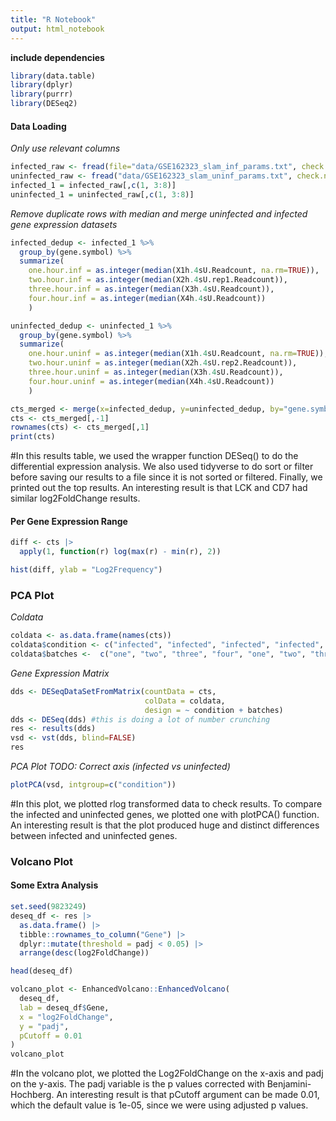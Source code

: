 ```yaml
---
title: "R Notebook"
output: html_notebook
---
```

**include dependencies**
```r
library(data.table)
library(dplyr)
library(purrr)
library(DESeq2)
```

#### Data Loading
*Only use relevant columns*
```r
infected_raw <- fread(file="data/GSE162323_slam_inf_params.txt", check.names=TRUE)
uninfected_raw <- fread("data/GSE162323_slam_uninf_params.txt", check.names=TRUE)
infected_1 = infected_raw[,c(1, 3:8)]
uninfected_1 = uninfected_raw[,c(1, 3:8)]
```

*Remove duplicate rows with median and merge uninfected and infected gene expression datasets*
```r
infected_dedup <- infected_1 %>%
  group_by(gene.symbol) %>%
  summarize(
    one.hour.inf = as.integer(median(X1h.4sU.Readcount, na.rm=TRUE)),
    two.hour.inf = as.integer(median(X2h.4sU.rep1.Readcount)),
    three.hour.inf = as.integer(median(X3h.4sU.Readcount)),
    four.hour.inf = as.integer(median(X4h.4sU.Readcount))
    )

uninfected_dedup <- uninfected_1 %>%
  group_by(gene.symbol) %>%
  summarize(
    one.hour.uninf = as.integer(median(X1h.4sU.Readcount, na.rm=TRUE)),
    two.hour.uninf = as.integer(median(X2h.4sU.rep2.Readcount)),
    three.hour.uninf = as.integer(median(X3h.4sU.Readcount)),
    four.hour.uninf = as.integer(median(X4h.4sU.Readcount))
    )

cts_merged <- merge(x=infected_dedup, y=uninfected_dedup, by="gene.symbol")
cts <- cts_merged[,-1]
rownames(cts) <- cts_merged[,1]
print(cts)
```
#In this results table, we used the wrapper function DESeq() to do the differential expression analysis. We also used tidyverse to do sort or filter before saving our results to a file since it is not sorted or filtered. Finally, we printed out the top results. An interesting result is that LCK and CD7 had similar log2FoldChange results.

#### Per Gene Expression Range
```r
diff <- cts |>
  apply(1, function(r) log(max(r) - min(r), 2))

hist(diff, ylab = "Log2Frequency")
```
### PCA Plot
*Coldata*
```r
coldata <- as.data.frame(names(cts))
coldata$condition <- c("infected", "infected", "infected", "infected", "uninfected", "uninfected", "uninfected", "uninfected")
coldata$batches <-  c("one", "two", "three", "four", "one", "two", "three", "four");
```

*Gene Expression Matrix*
```r
dds <- DESeqDataSetFromMatrix(countData = cts,
                              colData = coldata,
                              design = ~ condition + batches)
dds <- DESeq(dds) #this is doing a lot of number crunching
res <- results(dds)
vsd <- vst(dds, blind=FALSE)
res
```
*PCA Plot TODO: Correct axis (infected vs uninfected)*
```R
plotPCA(vsd, intgroup=c("condition"))
```
#In this plot, we plotted rlog transformed data to check results. To compare the infected and uninfected genes, we plotted one with plotPCA() function. An interesting result is that the plot produced huge and distinct differences between infected and uninfected genes. 

### Volcano Plot
#### Some Extra Analysis
```r
set.seed(9823249)
deseq_df <- res |>
  as.data.frame() |>
  tibble::rownames_to_column("Gene") |>
  dplyr::mutate(threshold = padj < 0.05) |>
  arrange(desc(log2FoldChange))

head(deseq_df)
```
```r
volcano_plot <- EnhancedVolcano::EnhancedVolcano(
  deseq_df,
  lab = deseq_df$Gene,
  x = "log2FoldChange",
  y = "padj",
  pCutoff = 0.01
)
volcano_plot
```
#In the volcano plot, we plotted the Log2FoldChange on the x-axis and padj on the y-axis. The padj variable is the p values corrected with Benjamini-Hochberg. An interesting result is that pCutoff argument can be made 0.01, which the default value is 1e-05, since we were using adjusted p values.
